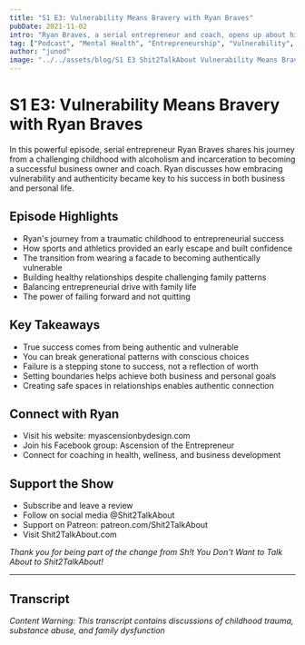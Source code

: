 ```yaml
---
title: "S1 E3: Vulnerability Means Bravery with Ryan Braves"
pubDate: 2021-11-02
intro: "Ryan Braves, a serial entrepreneur and coach, opens up about his journey from a traumatic childhood to building successful businesses, and how embracing vulnerability became his superpower in both business and life."
tag: ["Podcast", "Mental Health", "Entrepreneurship", "Vulnerability", "Personal Development", "Family Trauma", "Relationships", "Success Mindset"]
author: "junod"
image: "../../assets/blog/S1 E3 Shit2TalkAbout Vulnerability Means Bravery with Ryan Braves.png"
---
```


# S1 E3: Vulnerability Means Bravery with Ryan Braves

In this powerful episode, serial entrepreneur Ryan Braves shares his journey from a challenging childhood with alcoholism and incarceration to becoming a successful business owner and coach. Ryan discusses how embracing vulnerability and authenticity became key to his success in both business and personal life.

## Episode Highlights

- Ryan's journey from a traumatic childhood to entrepreneurial success
- How sports and athletics provided an early escape and built confidence
- The transition from wearing a facade to becoming authentically vulnerable
- Building healthy relationships despite challenging family patterns
- Balancing entrepreneurial drive with family life
- The power of failing forward and not quitting

## Key Takeaways

- True success comes from being authentic and vulnerable
- You can break generational patterns with conscious choices
- Failure is a stepping stone to success, not a reflection of worth
- Setting boundaries helps achieve both business and personal goals
- Creating safe spaces in relationships enables authentic connection

## Connect with Ryan

- Visit his website: myascensionbydesign.com
- Join his Facebook group: Ascension of the Entrepreneur
- Connect for coaching in health, wellness, and business development

## Support the Show

- Subscribe and leave a review
- Follow on social media @Shit2TalkAbout
- Support on Patreon: patreon.com/Shit2TalkAbout
- Visit Shit2TalkAbout.com

*Thank you for being part of the change from Sh!t You Don't Want to Talk About to Shit2TalkAbout!*

---

## Transcript

*Content Warning: This transcript contains discussions of childhood trauma, substance abuse, and family dysfunction*

